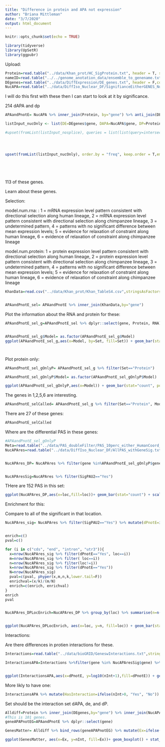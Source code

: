 ```yaml
---
title: "Difference in protein and APA not expression"
author: "Briana Mittleman"
date: "3/7/2020"
output: html_document
---
```


```r
knitr::opts_chunk$set(echo = TRUE)
```

```r
library(tidyverse)
library(UpSetR)
library(ggpubr)
```

Upload:  

```r
Protein=read.table("../data/Khan_prot/HC_SigProtein.txt", header = T, stringsAsFactors = F)%>% dplyr::rename("gene"=gene.symbol)
nameID=read.table("../../genome_anotation_data/ensemble_to_genename.txt",sep="\t", header = T, stringsAsFactors = F)
DEgenes=read.table("../data/DiffExpression/DE_genes.txt", header = F,col.names = c("Gene_stable_ID"),stringsAsFactors = F) %>% inner_join(nameID, by="Gene_stable_ID") %>% dplyr::select(Gene.name) %>% dplyr::rename("gene"=Gene.name)
NucAPA=read.table("../data/DiffIso_Nuclear_DF/SignifianceEitherGENES_Nuclear.txt",header = T,stringsAsFactors = F)
```

I will do this first with these then I can start to look at it by significance.  

214 dAPA and dp  
```r
APAandPnotE= NucAPA %>% inner_join(Protein, by="gene") %>% anti_join(DEgenes,by="gene")
```

```r
listInput_nucOnly <- list(DE=DEgenes$gene, DAPA=NucAPA$gene, DP=Protein$gene)

#upset(fromList(listInput_nosplice), queries = list(list(query=intersects, params=list("DAPA", "DT", "DP"), color="red", active=T,query.name="APA, Ribo, Protein"),list(query=intersects, params=list("DE", "DT", "DP"), color="orange", active=T, query.name="Expression,Ribo, Protein"),list(query=intersects, params=list("DAPA", "DT"), color="blue", active=T, query.name="APA,Ribo") ,list(query=intersects, params=list("DAPA", "DP"), color="purple", active=T, query.name="APA, Protein"),list(query=intersects, params=list("DAPA", "DE"), color="green", active=T, query.name="APA, Expression")), order.by = "freq", query.legend = "bottom")




upset(fromList(listInput_nucOnly), order.by = "freq", keep.order = T,empty.intersections = "on", queries = list(list(query=intersects, params=list("DAPA", "DP"), color="darkorchid4", active=T,query.name="APA, Protein")))
      
      
      
      
```



113 of these genes.  

Learn about these genes. 

Selection:  


model.num.rna: : 1 = mRNA expression level pattern consistent with directional selection along human lineage, 2 = mRNA expression level pattern consistent with directional selection along chimpanzee lineage, 3 = undetermined pattern, 4 = patterns with no significant difference between mean expression levels; 5 = evidence for relaxation of constraint along human lineage, 6 = evidence of relaxation of constraint along chimpanzee lineage

model.num.protein: 1 = protein expression level pattern consistent with directional selection along human lineage, 2 = protein expression level pattern consistent with directional selection along chimpanzee lineage, 3 = undetermined pattern, 4 = patterns with no significant difference between mean expression levels; 5 = evidence for relaxation of constraint along human lineage, 6 = evidence of relaxation of constraint along chimpanzee lineage 


```r
KhanData=read.csv("../data/Khan_prot/Khan_TableS4.csv",stringsAsFactors = F)  %>% dplyr::select(gene.symbol,contains("model") ) %>% dplyr::rename("gene"=gene.symbol, "Protein"=model.num.protein, "RNA"=model.num.rna)


APAandPnotE_sel= APAandPnotE %>% inner_join(KhanData,by="gene")
```

Plot the information about the RNA and protein for these:  

```r
APAandPnotE_sel_g=APAandPnotE_sel %>% dplyr::select(gene, Protein, RNA) %>% gather("Set", "Model", -gene)


APAandPnotE_sel_g$Model= as.factor(APAandPnotE_sel_g$Model)
ggplot(APAandPnotE_sel_g,aes(x=Model, by=Set, fill=Set)) + geom_bar(stat="count", position="dodge") + scale_fill_brewer(palette = "Dark2")




```

Plot protein only:  

```r
APAandPnotE_sel_gOnlyP= APAandPnotE_sel_g %>% filter(Set=="Protein")

APAandPnotE_sel_gOnlyP$Model= as.factor(APAandPnotE_sel_gOnlyP$Model)

ggplot(APAandPnotE_sel_gOnlyP,aes(x=Model)) + geom_bar(stat="count", position="dodge", fill="darkorchid4") + labs(y="Number of Genes", x="Protein Selection Model", title="Protein and APA differences\n no difference in Expression") + scale_x_discrete( labels=c("Selection Human","Selection Chimp","Undetermined","No mean difference","Relaxation in Chimp"))+theme(axis.text.x=element_text(angle=90, hjust=0), text= element_text(size=16)) 
```


The genes in 1,2,5,6 are interesting.  

```r
APAandPnotE_selCalled= APAandPnotE_sel_g %>% filter(Set=="Protein", Model %in% c(1,2,5,6))
```
There are 27 of these genes: 

```r
APAandPnotE_selCalled
```


Where are the differential PAS in these genes:  

```r
#APAandPnotE_sel_gOnlyP
Meta=read.table("../data/PAS_doubleFilter/PAS_10perc_either_HumanCoord_BothUsage_meta_doubleFilter.txt", header = T, stringsAsFactors = T) %>% dplyr::rename("ChimpUsage"=Chimp, "HumanUsage"=Human)
NucAPAres=read.table("../data/DiffIso_Nuclear_DF/AllPAS_withGeneSig.txt", header = T,stringsAsFactors = F) %>% inner_join(Meta, by=c("chr", "start","end", "gene"))


NucAPAres_DP= NucAPAres %>% filter(gene %in%APAandPnotE_sel_gOnlyP$gene ) %>% filter(SigPAU2=="Yes")


NucAPAresSig=NucAPAres %>% filter(SigPAU2=="Yes")
```

THere are 152 PAS in this set:


```r
ggplot(NucAPAres_DP,aes(x=loc,fill=loc))+ geom_bar(stat="count") + scale_fill_brewer(palette = "Dark2")+theme(axis.text.x=element_text(angle=90, hjust=0), text= element_text(size=16), legend.position = "false") + labs(x="", y="Number of PAS", title="Expression independent PAS locations")
```


Enrichment for this:  

Compare to all of the significant in that location. 

```r

NucAPAres_sig= NucAPAres %>% filter(SigPAU2=="Yes") %>% mutate(dPnotE=ifelse(PAS %in% NucAPAres_DP$PAS,"Yes", "No"))


enrich=c()
pval=c()

for (i in c("cds", "end", "intron", "utr3")){
  x=nrow(NucAPAres_sig %>% filter(dPnotE=="Yes", loc==i))
  m=nrow(NucAPAres_sig %>% filter( loc==i))
  n=nrow(NucAPAres_sig %>% filter(loc!=i))
  k=nrow(NucAPAres_sig %>% filter(dPnotE=="Yes"))
  N=nrow(NucAPAres_sig)
  pval=c(pval, phyper(x,m,n,k,lower.tail=F))
  enrichval=(x/k)/(m/N)
  enrich=c(enrich, enrichval)
}
enrich
pval


NucAPAres_DPLocEnrich=NucAPAres_DP %>% group_by(loc) %>% summarise(n=n()) %>% bind_cols(enrichment=enrich, pvalue=pval)


ggplot(NucAPAres_DPLocEnrich, aes(x=loc, y=n, fill=loc)) + geom_bar(stat="identity") + scale_fill_brewer(palette = "Dark2")+theme(axis.text.x=element_text(angle=90, hjust=0), text= element_text(size=16), legend.position = "false") + labs(x="", y="Number of PAS", title="Expression independent PAS locations")+ geom_text(aes(label=paste("Enrichment=",round(enrichment,2), "X", sep=""), vjust=0)) +geom_text(aes(label=paste("Pval=",round(pvalue,2), sep=""), vjust=2))
```

Interactions:


Are there differences in protien interactions for these. 
```r
Interactions=read.table("../data/bioGRID/GeneswInteractions.txt",stringsAsFactors = F, header = T)

InteractionsAPA=Interactions %>%filter(gene %in% NucAPAresSig$gene) %>% mutate(dPnotE=ifelse(gene %in% NucAPAres_DP$gene, "Yes", "No"))


ggplot(InteractionsAPA,aes(x=dPnotE, y=log10(nInt+1),fill=dPnotE)) + geom_boxplot() + stat_compare_means() + scale_fill_brewer(palette = "Dark2")+theme(axis.text.x=element_text(angle=90, hjust=0), text= element_text(size=16), legend.position = "false") + labs(x="Gene in Expression independent set", y="log10(Number of Protein Interactions)", title="Protein Interactions for Expression \nindependent dAPA genes")
```

More likly to have one:  

```r
InteractionsAPA %>% mutate(HasInteraction=ifelse(nInt>0, "Yes", "No")) %>% group_by(dPnotE, HasInteraction) %>% summarise(nWithSet=n())
```

Set should be the interaction set dAPA, de, and dP. 

```r
Alldiff=Protein %>% inner_join(DEgenes,by="gene") %>% inner_join(NucAPA, by="gene") %>% dplyr::select(gene)
#This is 101 genes.  
geneAPAPnotEG=APAandPnotE %>% dplyr::select(gene)

GenesMatter= Alldiff %>% bind_rows(geneAPAPnotEG) %>% mutate(Ex=ifelse(gene %in% geneAPAPnotEG$gene, "No", "Yes")) %>% inner_join(Interactions, by="gene")
```


```r
ggplot(GenesMatter, aes(x=Ex, y=nInt, fill=Ex))+ geom_boxplot() + stat_compare_means() + scale_fill_brewer(palette = "Dark2")+theme(axis.text.x=element_text(angle=90, hjust=0), text= element_text(size=16), legend.position = "false") + labs(x="DE gene", y="Number of protein protein interactions", title="dAPA, DP, and DE")
```

